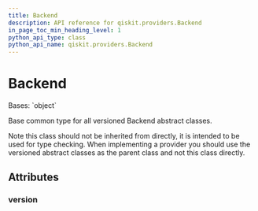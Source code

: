 ```yaml
---
title: Backend
description: API reference for qiskit.providers.Backend
in_page_toc_min_heading_level: 1
python_api_type: class
python_api_name: qiskit.providers.Backend
---
```


# Backend

<Class id="qiskit.providers.Backend" isDedicatedPage={true} github="https://github.com/qiskit/qiskit/tree/stable/0.19/qiskit/providers/backend.py" signature="Backend">
  Bases: `object`

  Base common type for all versioned Backend abstract classes.

  Note this class should not be inherited from directly, it is intended to be used for type checking. When implementing a provider you should use the versioned abstract classes as the parent class and not this class directly.

  ## Attributes

  ### version

  <Attribute id="qiskit.providers.Backend.version" name="version" attributeValue="0" />
</Class>

